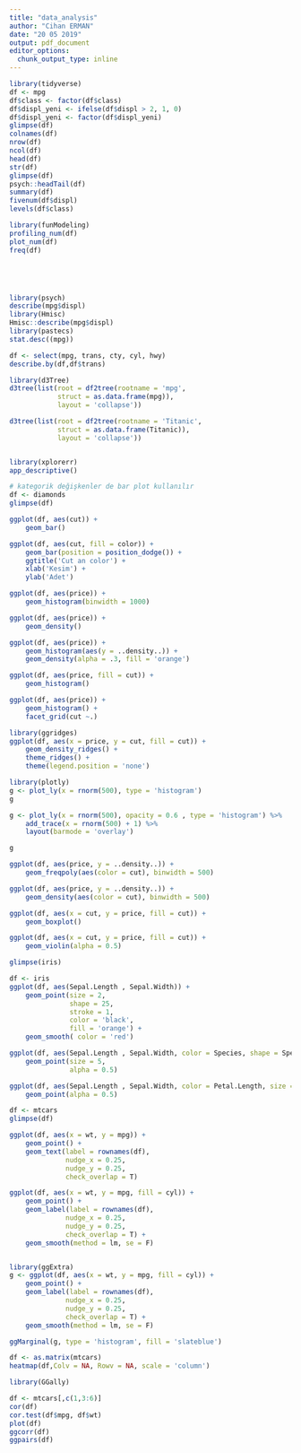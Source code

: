 ```yaml
---
title: "data_analysis"
author: "Cihan ERMAN"
date: "20 05 2019"
output: pdf_document
editor_options: 
  chunk_output_type: inline
---
```


```r
library(tidyverse)
df <- mpg
df$class <- factor(df$class)
df$displ_yeni <- ifelse(df$displ > 2, 1, 0)
df$displ_yeni <- factor(df$displ_yeni)
glimpse(df)
colnames(df)
nrow(df)
ncol(df)
head(df)
str(df)
glimpse(df)
psych::headTail(df)
summary(df)
fivenum(df$displ)
levels(df$class)

```

```r
library(funModeling)
profiling_num(df)
plot_num(df)
freq(df)






```

```r
library(psych)
describe(mpg$displ)
library(Hmisc)
Hmisc::describe(mpg$displ)
library(pastecs)
stat.desc((mpg))

df <- select(mpg, trans, cty, cyl, hwy)
describe.by(df,df$trans)
```


```r
library(d3Tree)
d3tree(list(root = df2tree(rootname = 'mpg',
            struct = as.data.frame(mpg)),
            layout = 'collapse'))

d3tree(list(root = df2tree(rootname = 'Titanic',
            struct = as.data.frame(Titanic)),
            layout = 'collapse'))


library(xplorerr)
app_descriptive()


```

```r
# kategorik değişkenler de bar plot kullanılır
df <- diamonds
glimpse(df)

ggplot(df, aes(cut)) +
    geom_bar()

ggplot(df, aes(cut, fill = color)) +
    geom_bar(position = position_dodge()) +
    ggtitle('Cut an color') +
    xlab('Kesim') +
    ylab('Adet')

```

```r
ggplot(df, aes(price)) +
    geom_histogram(binwidth = 1000)

ggplot(df, aes(price)) +
    geom_density()

ggplot(df, aes(price)) +
    geom_histogram(aes(y = ..density..)) +
    geom_density(alpha = .3, fill = 'orange')

ggplot(df, aes(price, fill = cut)) +
    geom_histogram()

ggplot(df, aes(price)) +
    geom_histogram() +
    facet_grid(cut ~.)
```

```r
library(ggridges)
ggplot(df, aes(x = price, y = cut, fill = cut)) +
    geom_density_ridges() +
    theme_ridges() + 
    theme(legend.position = 'none')
```

```r
library(plotly)
g <- plot_ly(x = rnorm(500), type = 'histogram')
g

g <- plot_ly(x = rnorm(500), opacity = 0.6 , type = 'histogram') %>%
    add_trace(x = rnorm(500) + 1) %>%
    layout(barmode = 'overlay')

g

```

```r
ggplot(df, aes(price, y = ..density..)) +
    geom_freqpoly(aes(color = cut), binwidth = 500)

ggplot(df, aes(price, y = ..density..)) +
    geom_density(aes(color = cut), binwidth = 500)
```

```r
ggplot(df, aes(x = cut, y = price, fill = cut)) +
    geom_boxplot()
```

```r
ggplot(df, aes(x = cut, y = price, fill = cut)) +
    geom_violin(alpha = 0.5)
```

```r
glimpse(iris)

df <- iris
ggplot(df, aes(Sepal.Length , Sepal.Width)) +
    geom_point(size = 2,
               shape = 25,
               stroke = 1,
               color = 'black',
               fill = 'orange') +
    geom_smooth( color = 'red')

ggplot(df, aes(Sepal.Length , Sepal.Width, color = Species, shape = Species)) +
    geom_point(size = 5,
               alpha = 0.5)

ggplot(df, aes(Sepal.Length , Sepal.Width, color = Petal.Length, size = Petal.Length)) +
    geom_point(alpha = 0.5)


```
```r
df <- mtcars
glimpse(df)

ggplot(df, aes(x = wt, y = mpg)) +
    geom_point() +
    geom_text(label = rownames(df),
              nudge_x = 0.25,
              nudge_y = 0.25,
              check_overlap = T)

ggplot(df, aes(x = wt, y = mpg, fill = cyl)) +
    geom_point() +
    geom_label(label = rownames(df),
              nudge_x = 0.25,
              nudge_y = 0.25,
              check_overlap = T) + 
    geom_smooth(method = lm, se = F)



```

```r
library(ggExtra)
g <- ggplot(df, aes(x = wt, y = mpg, fill = cyl)) +
    geom_point() +
    geom_label(label = rownames(df),
              nudge_x = 0.25,
              nudge_y = 0.25,
              check_overlap = T) + 
    geom_smooth(method = lm, se = F)

ggMarginal(g, type = 'histogram', fill = 'slateblue')

```

```r
df <- as.matrix(mtcars)
heatmap(df,Colv = NA, Rowv = NA, scale = 'column')
```

```r
library(GGally)

df <- mtcars[,c(1,3:6)]
cor(df)
cor.test(df$mpg, df$wt)
plot(df)
ggcorr(df)
ggpairs(df)

```

